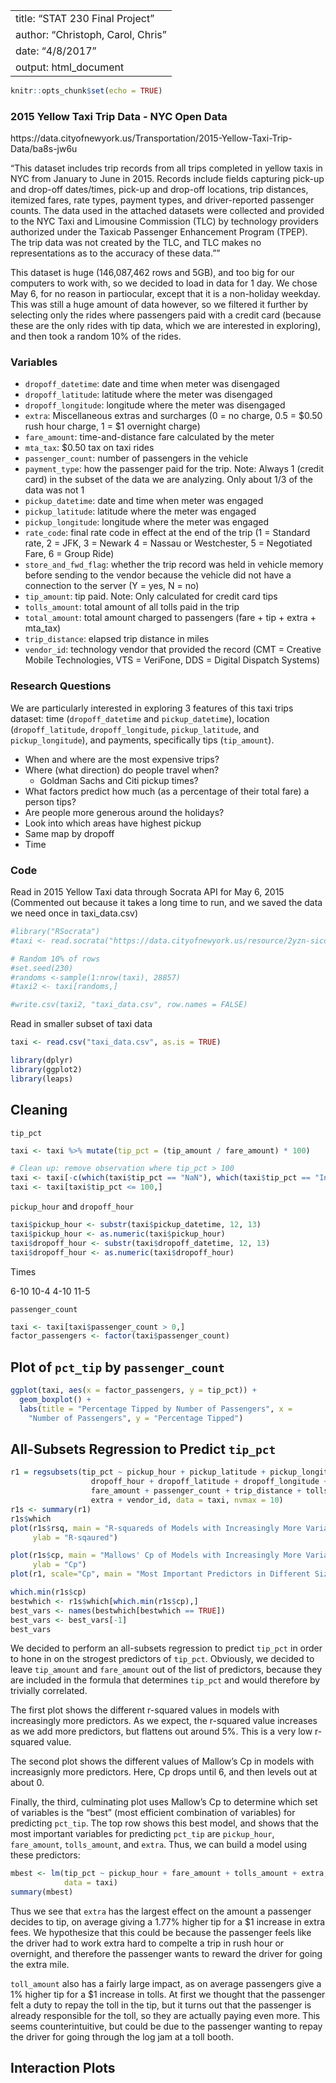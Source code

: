 ----
title: "STAT 230 Final Project"
author: "Christoph, Carol, Chris"
date: "4/8/2017"
output: html_document
 ----
 
```r
knitr::opts_chunk$set(echo = TRUE)
```

### 2015 Yellow Taxi Trip Data - NYC Open Data
https://data.cityofnewyork.us/Transportation/2015-Yellow-Taxi-Trip-Data/ba8s-jw6u

"This dataset includes trip records from all trips completed in yellow taxis 
in NYC from January to June in 2015.  Records include fields capturing pick-up 
and drop-off dates/times, pick-up and drop-off locations, trip distances, 
itemized fares, rate types, payment types, and driver-reported passenger counts. 
The data used in the attached datasets were collected and provided to the NYC 
Taxi and Limousine Commission (TLC) by technology providers authorized under the 
Taxicab Passenger Enhancement Program (TPEP). The trip data was not created by 
the TLC, and TLC makes no representations as to the accuracy of these data."" 

This dataset is huge (146,087,462 rows and 5GB), and too big for our computers 
to work with, so we decided to load in data for 1 day. We chose May 6, for no 
reason in partiocular, except that it is a non-holiday weekday. This was still
a huge amount of data however, so we filtered it further by selecting only the 
rides where passengers paid with a credit card (because these are the only rides
with tip data, which we are interested in exploring), and then took a random 10%
of the rides.


### Variables
* `dropoff_datetime`: date and time when meter was disengaged   
* `dropoff_latitude`: latitude where the meter was disengaged
* `dropoff_longitude`: longitude where the meter was disengaged
* `extra`: Miscellaneous extras and surcharges (0 = no charge, 0.5 = $0.50 rush 
           hour charge, 1 = $1 overnight charge)
* `fare_amount`: time-and-distance fare calculated by the meter
* `mta_tax`: $0.50 tax on taxi rides        
* `passenger_count`: number of passengers in the vehicle
* `payment_type`: how the passenger paid for the trip. Note: Always 1 (credit 
                  card) in the subset of the data we are analyzing. Only about 
                  1/3 of the data was not 1
* `pickup_datetime`: date and time when meter was engaged   
* `pickup_latitude`: latitude where the meter was engaged   
* `pickup_longitude`: longitude where the meter was engaged   
* `rate_code`: final rate code in effect at the end of the trip (1 = Standard 
               rate, 2 = JFK, 3 = Newark 4 = Nassau or Westchester, 5 = 
               Negotiated Fare, 6 = Group Ride)       
* `store_and_fwd_flag`: whether the trip record was held in vehicle memory 
                        before sending to the vendor because the vehicle did not 
                        have a connection to the server (Y = yes, N = no)
* `tip_amount`: tip paid. Note: Only calculated for credit card tips      
* `tolls_amount`: total amount of all tolls paid in the trip
* `total_amount`: total amount charged to passengers (fare + tip + extra + 
                  mta_tax)
* `trip_distance`: elapsed trip distance in miles
* `vendor_id`: technology vendor that provided the record (CMT = Creative Mobile 
               Technologies, VTS = VeriFone, DDS = Digital Dispatch Systems)


### Research Questions
We are particularly interested in exploring 3 features of this taxi trips 
dataset: time (`dropoff_datetime` and `pickup_datetime`), location 
(`dropoff_latitude`, `dropoff_longitude`, `pickup_latitude`, and
`pickup_longitude`), and payments, specifically tips (`tip_amount`). 

  * When and where are the most expensive trips?
  * Where (what direction) do people travel when?
    * Goldman Sachs and Citi pickup times?
  * What factors predict how much (as a percentage of their total fare) a person 
    tips?
  * Are people more generous around the holidays?
  * Look into which areas have highest pickup
  * Same map by dropoff
  * Time


### Code

Read in 2015 Yellow Taxi data through Socrata API for May 6, 2015
(Commented out because it takes a long time to run, and we saved the data we 
need once in taxi_data.csv)
```r
#library("RSocrata")
#taxi <- read.socrata("https://data.cityofnewyork.us/resource/2yzn-sicd.json?$where=pickup_datetime between #'2015-05-06T00:00:00.000' and '2015-05-07T00:00:00.000'&payment_type=1")

# Random 10% of rows
#set.seed(230)
#randoms <-sample(1:nrow(taxi), 28857)
#taxi2 <- taxi[randoms,]

#write.csv(taxi2, "taxi_data.csv", row.names = FALSE)
```

Read in smaller subset of taxi data
```r
taxi <- read.csv("taxi_data.csv", as.is = TRUE)
```

```r
library(dplyr)
library(ggplot2)
library(leaps)
```

## Cleaning

`tip_pct`
```r
taxi <- taxi %>% mutate(tip_pct = (tip_amount / fare_amount) * 100)

# Clean up: remove observation where tip_pct > 100
taxi <- taxi[-c(which(taxi$tip_pct == "NaN"), which(taxi$tip_pct == "Inf")),]
taxi <- taxi[taxi$tip_pct <= 100,]
```

`pickup_hour` and `dropoff_hour`
```r
taxi$pickup_hour <- substr(taxi$pickup_datetime, 12, 13)
taxi$pickup_hour <- as.numeric(taxi$pickup_hour)
taxi$dropoff_hour <- substr(taxi$dropoff_datetime, 12, 13)
taxi$dropoff_hour <- as.numeric(taxi$dropoff_hour)
```

Times

6-10
10-4
4-10
11-5

`passenger_count`
```r
taxi <- taxi[taxi$passenger_count > 0,]
factor_passengers <- factor(taxi$passenger_count)
```

## Plot of `pct_tip` by `passenger_count`

```r
ggplot(taxi, aes(x = factor_passengers, y = tip_pct)) + 
  geom_boxplot() +
  labs(title = "Percentage Tipped by Number of Passengers", x = 
    "Number of Passengers", y = "Percentage Tipped")
```

## All-Subsets Regression to Predict `tip_pct`

```r
r1 = regsubsets(tip_pct ~ pickup_hour + pickup_latitude + pickup_longitude +  
                  dropoff_hour + dropoff_latitude + dropoff_longitude + 
                  fare_amount + passenger_count + trip_distance + tolls_amount + 
                  extra + vendor_id, data = taxi, nvmax = 10)
r1s <- summary(r1)
r1s$which
plot(r1s$rsq, main = "R-squareds of Models with Increasingly More Variables", 
     ylab = "R-sqaured")

plot(r1s$cp, main = "Mallows' Cp of Models with Increasingly More Variables", 
     ylab = "Cp")
plot(r1, scale="Cp", main = "Most Important Predictors in Different Size Models")

which.min(r1s$cp)
bestwhich <- r1s$which[which.min(r1s$cp),]
best_vars <- names(bestwhich[bestwhich == TRUE])
best_vars <- best_vars[-1]
best_vars
```

We decided to perform an all-subsets regression to predict `tip_pct` in order to
hone in on the strogest predictors of `tip_pct`. Obviously, we decided to leave
`tip_amount` and `fare_amount` out of the list of predictors, because they are 
included in the formula that determines `tip_pct` and would therefore by 
trivially correlated. 

The first plot shows the different r-squared values in models with increasingly
more predictors. As we expect, the r-squared value increases as we add more 
predictors, but flattens out around 5%. This is a very low r-squared value.

The second plot shows the different values of Mallow's Cp in models with 
increasignly more predictors. Here, Cp drops until 6, and then levels out 
at about 0.

Finally, the third, culminating plot uses Mallow's Cp to determine which set of 
variables is the "best" (most efficient combination of variables) for predicting 
`pct_tip`. The top row shows this best model, and shows that the most important 
variables for predicting `pct_tip` are `pickup_hour`, `fare_amount`, 
`tolls_amount`, and `extra`. Thus, we can build a model using these predictors:

```r
mbest <- lm(tip_pct ~ pickup_hour + fare_amount + tolls_amount + extra, 
            data = taxi)
summary(mbest)
```

Thus we see that `extra` has the largest effect on the amount a passenger 
decides to tip, on average giving a 1.77% higher tip for a $1 increase in extra 
fees. We hypothesize that this could be because the passenger feels like the 
driver had to work extra hard to compelte a trip in rush hour or overnight, and 
therefore the passenger wants to reward the driver for going the extra mile.

`toll_amount` also has a fairly large impact, as on average passengers give a 1%
higher tip for a $1 increase in tolls. At first we thought that the passenger 
felt a duty to repay the toll in the tip, but it turns out that the passenger is
already responsible for the toll, so they are actually paying even more. This 
seems counterintuitive, but could be due to the passenger wanting to repay the
driver for going through the log jam at a toll booth. 

## Interaction Plots

